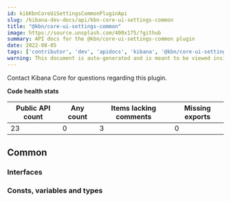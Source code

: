 ```yaml
---
id: kibKbnCoreUiSettingsCommonPluginApi
slug: /kibana-dev-docs/api/kbn-core-ui-settings-common
title: "@kbn/core-ui-settings-common"
image: https://source.unsplash.com/400x175/?github
summary: API docs for the @kbn/core-ui-settings-common plugin
date: 2022-08-05
tags: ['contributor', 'dev', 'apidocs', 'kibana', '@kbn/core-ui-settings-common']
warning: This document is auto-generated and is meant to be viewed inside our experimental, new docs system. Reach out in #docs-engineering for more info.
---
```




Contact Kibana Core for questions regarding this plugin.

**Code health stats**

| Public API count  | Any count | Items lacking comments | Missing exports |
|-------------------|-----------|------------------------|-----------------|
| 23 | 0 | 3 | 0 |

## Common

### Interfaces
<DocDefinitionList data={kbnCoreUiSettingsCommonObj.common.interfaces}/>

### Consts, variables and types
<DocDefinitionList data={kbnCoreUiSettingsCommonObj.common.misc}/>

